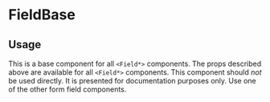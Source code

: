 

<Meta of={FieldBaseStories} />

# FieldBase

## Usage

This is a base component for all `<Field*>` components. The props described above are available for all `<Field*>` components. This component should _not_ be used directly. It is presented for documentation purposes only. Use one of the other form field components.

<Primary />
<Controls />
<Stories />
